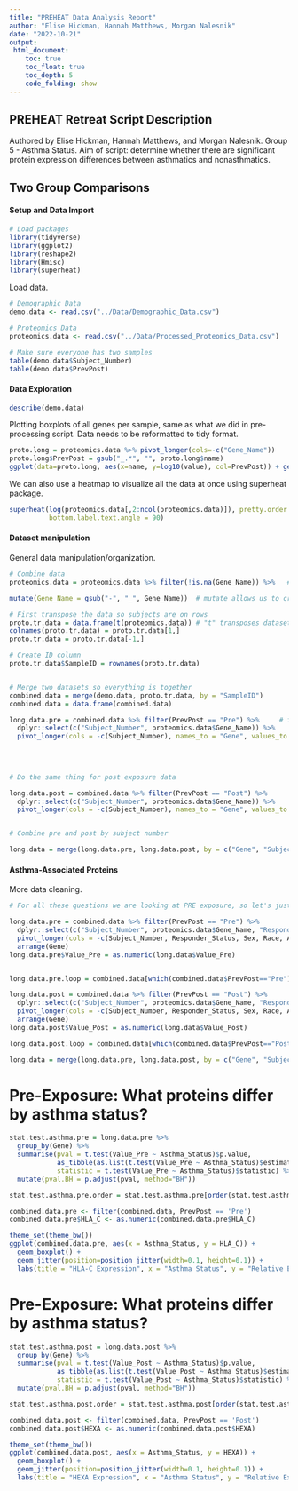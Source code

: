 ```yaml
---
title: "PREHEAT Data Analysis Report"
author: "Elise Hickman, Hannah Matthews, Morgan Nalesnik"
date: "2022-10-21"
output: 
 html_document:
    toc: true
    toc_float: true
    toc_depth: 5
    code_folding: show
---
```


## PREHEAT Retreat Script Description

Authored by Elise Hickman, Hannah Matthews, and Morgan Nalesnik. Group 5 - Asthma Status.
Aim of script: determine whether there are significant protein expression differences between asthmatics and nonasthmatics.

## Two Group Comparisons

#### Setup and Data Import

```r
# Load packages
library(tidyverse)
library(ggplot2)
library(reshape2)
library(Hmisc)
library(superheat)
```

Load data.
```r
# Demographic Data
demo.data <- read.csv("../Data/Demographic_Data.csv")

# Proteomics Data
proteomics.data <- read.csv("../Data/Processed_Proteomics_Data.csv")

# Make sure everyone has two samples
table(demo.data$Subject_Number)
table(demo.data$PrevPost)
```
#### Data Exploration
```r
describe(demo.data)
```


Plotting boxplots of all genes per sample, same as what we did in pre-processing script. Data needs to be reformatted to tidy format.

```r
proto.long = proteomics.data %>% pivot_longer(cols=-c("Gene_Name"))
proto.long$PrevPost = gsub("_.*", "", proto.long$name)
ggplot(data=proto.long, aes(x=name, y=log10(value), col=PrevPost)) + geom_boxplot(outlier.shape = NA)
```
We can also use a heatmap to visualize all the data at once using superheat package.

```r
superheat(log(proteomics.data[,2:ncol(proteomics.data)]), pretty.order.rows = T, 
          bottom.label.text.angle = 90)
```

#### Dataset manipulation

General data manipulation/organization.
```r
# Combine data
proteomics.data = proteomics.data %>% filter(!is.na(Gene_Name)) %>%   # filter lets us filter by some condition, here Gene_Name that is NOT NA (aka not missing)

mutate(Gene_Name = gsub("-", "_", Gene_Name))  # mutate allows us to create a new variable or modify existing one, here I'm just changing - to _ in gene names

# First transpose the data so subjects are on rows
proto.tr.data = data.frame(t(proteomics.data)) # "t" transposes dataset (columns to rows, rows to columns)
colnames(proto.tr.data) = proto.tr.data[1,]
proto.tr.data = proto.tr.data[-1,]

# Create ID column
proto.tr.data$SampleID = rownames(proto.tr.data)


# Merge two datasets so everything is together
combined.data = merge(demo.data, proto.tr.data, by = "SampleID")
combined.data = data.frame(combined.data)

long.data.pre = combined.data %>% filter(PrevPost == "Pre") %>%     # filter to only "Pre" exposure
  dplyr::select(c("Subject_Number", proteomics.data$Gene_Name)) %>%        # select alows you to just use the specified columns
  pivot_longer(cols = -c(Subject_Number), names_to = "Gene", values_to = "Value_Pre") # pivot longer turns the data into long form
                                                                                       # cols says which columns to pivot longer -- i am telling it to use everything EXCEPT Subject_Number
                                                                                       # names_to  says where to store info from column names for data specified by "cols"
                                                                                       # values_to  says where to store the actual data

# Do the same thing for post exposure data

long.data.post = combined.data %>% filter(PrevPost == "Post") %>% 
  dplyr::select(c("Subject_Number", proteomics.data$Gene_Name)) %>%
  pivot_longer(cols = -c(Subject_Number), names_to = "Gene", values_to = "Value_Post")


# Combine pre and post by subject number

long.data = merge(long.data.pre, long.data.post, by = c("Gene", "Subject_Number"))
```

#### Asthma-Associated Proteins

More data cleaning.

```r
# For all these questions we are looking at PRE exposure, so let's just create a long dataset with only pre exposure across the various columns

long.data.pre = combined.data %>% filter(PrevPost == "Pre") %>% 
  dplyr::select(c("Subject_Number", proteomics.data$Gene_Name, "Responder_Status", "Sex", "Race", "Age", "BMI", "Asthma_Status")) %>%
  pivot_longer(cols = -c(Subject_Number, Responder_Status, Sex, Race, Age, BMI, Asthma_Status), names_to = "Gene", values_to = "Value_Pre") %>%
  arrange(Gene)
long.data.pre$Value_Pre = as.numeric(long.data$Value_Pre)


long.data.pre.loop = combined.data[which(combined.data$PrevPost=="Pre"),]

long.data.post = combined.data %>% filter(PrevPost == "Post") %>% 
  dplyr::select(c("Subject_Number", proteomics.data$Gene_Name, "Responder_Status", "Sex", "Race", "Age", "BMI", "Asthma_Status")) %>%
  pivot_longer(cols = -c(Subject_Number, Responder_Status, Sex, Race, Age, BMI, Asthma_Status), names_to = "Gene", values_to = "Value_Post") %>%
  arrange(Gene)
long.data.post$Value_Post = as.numeric(long.data$Value_Post)

long.data.post.loop = combined.data[which(combined.data$PrevPost=="Post"),]

long.data = merge(long.data.pre, long.data.post, by = c("Gene", "Subject_Number"))

```


# Pre-Exposure: What proteins differ by asthma status?

```r
stat.test.asthma.pre = long.data.pre %>%
  group_by(Gene) %>%
  summarise(pval = t.test(Value_Pre ~ Asthma_Status)$p.value,
            as_tibble(as.list(t.test(Value_Pre ~ Asthma_Status)$estimate)),
            statistic = t.test(Value_Pre ~ Asthma_Status)$statistic) %>%
  mutate(pval.BH = p.adjust(pval, method="BH"))

stat.test.asthma.pre.order = stat.test.asthma.pre[order(stat.test.asthma.pre$pval.BH),]

combined.data.pre <- filter(combined.data, PrevPost == 'Pre')
combined.data.pre$HLA_C <- as.numeric(combined.data.pre$HLA_C)

theme_set(theme_bw())
ggplot(combined.data.pre, aes(x = Asthma_Status, y = HLA_C)) +
  geom_boxplot() +
  geom_jitter(position=position_jitter(width=0.1, height=0.1)) +
  labs(title = "HLA-C Expression", x = "Asthma Status", y = "Relative Expression")
```

# Pre-Exposure: What proteins differ by asthma status?
```r
stat.test.asthma.post = long.data.post %>%
  group_by(Gene) %>%
  summarise(pval = t.test(Value_Post ~ Asthma_Status)$p.value,
            as_tibble(as.list(t.test(Value_Post ~ Asthma_Status)$estimate)),
            statistic = t.test(Value_Post ~ Asthma_Status)$statistic) %>%
  mutate(pval.BH = p.adjust(pval, method="BH"))

stat.test.asthma.post.order = stat.test.asthma.post[order(stat.test.asthma.post$pval.BH),]

combined.data.post <- filter(combined.data, PrevPost == 'Post')
combined.data.post$HEXA <- as.numeric(combined.data.post$HEXA)

theme_set(theme_bw())
ggplot(combined.data.post, aes(x = Asthma_Status, y = HEXA)) +
  geom_boxplot() +
  geom_jitter(position=position_jitter(width=0.1, height=0.1)) +
  labs(title = "HEXA Expression", x = "Asthma Status", y = "Relative Expression")
```

